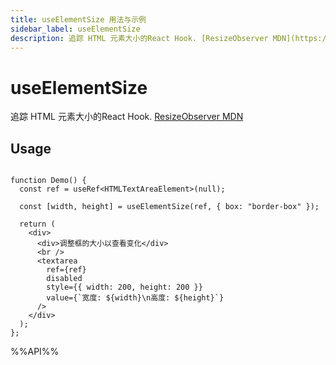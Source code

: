 ```yaml
---
title: useElementSize 用法与示例
sidebar_label: useElementSize
description: 追踪 HTML 元素大小的React Hook. [ResizeObserver MDN](https://developer.mozilla.org/en-US/docs/Web/API/ResizeObserver)。 本文介绍其用法、最佳实践与代码示例。
---
```

# useElementSize

追踪 HTML 元素大小的React Hook. [ResizeObserver MDN](https://developer.mozilla.org/en-US/docs/Web/API/ResizeObserver)

## Usage

```tsx live

function Demo() {
  const ref = useRef<HTMLTextAreaElement>(null);

  const [width, height] = useElementSize(ref, { box: "border-box" });

  return (
    <div>
      <div>调整框的大小以查看变化</div>
      <br />
      <textarea
        ref={ref}
        disabled
        style={{ width: 200, height: 200 }}
        value={`宽度: ${width}\n高度: ${height}`}
      />
    </div>
  );
};

```

%%API%%